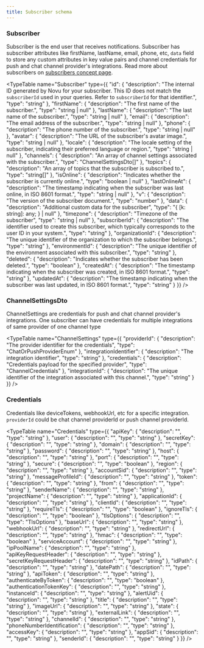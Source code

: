 ```yaml
---
title: Subscriber schema
---
```


### Subscriber
Subscriber is the end user that receives notifications. Subscriber has subscriber attributes like firstName, lastName, email, phone, etc, `data` field to store any custom attributes in key value pairs and channel credentials for push and chat channel provider's integrations. Read more about subscribers on [subscribers concept page](/platform/concepts/subscribers).

<TypeTable name="Subscriber" type={{
  "id": {
    "description": "The internal ID generated by Novu for your subscriber. This ID does not match the `subscriberId` used in your queries. Refer to `subscriberId` for that identifier.",
    "type": "string"
  },
  "firstName": {
    "description": "The first name of the subscriber.",
    "type": "string | null"
  },
  "lastName": {
    "description": "The last name of the subscriber.",
    "type": "string | null"
  },
  "email": {
    "description": "The email address of the subscriber.",
    "type": "string | null"
  },
  "phone": {
    "description": "The phone number of the subscriber.",
    "type": "string | null"
  },
  "avatar": {
    "description": "The URL of the subscriber's avatar image.",
    "type": "string | null"
  },
  "locale": {
    "description": "The locale setting of the subscriber, indicating their preferred language or region.",
    "type": "string | null"
  },
  "channels": {
    "description": "An array of channel settings associated with the subscriber.",
    "type": "ChannelSettingsDto[]"
  },
  "topics": {
    "description": "An array of topics that the subscriber is subscribed to.",
    "type": "string[]"
  },
  "isOnline": {
    "description": "Indicates whether the subscriber is currently online.",
    "type": "boolean | null"
  },
  "lastOnlineAt": {
    "description": "The timestamp indicating when the subscriber was last online, in ISO 8601 format.",
    "type": "string | null"
  },
  "v": {
    "description": "The version of the subscriber document.",
    "type": "number"
  },
  "data": {
    "description": "Additional custom data for the subscriber",
    "type": "{ [k: string]: any; } | null"
  },
  "timezone": {
    "description": "Timezone of the subscriber",
    "type": "string | null"
  },
  "subscriberId": {
    "description": "The identifier used to create this subscriber, which typically corresponds to the user ID in your system.",
    "type": "string"
  },
  "organizationId": {
    "description": "The unique identifier of the organization to which the subscriber belongs.",
    "type": "string"
  },
  "environmentId": {
    "description": "The unique identifier of the environment associated with this subscriber.",
    "type": "string"
  },
  "deleted": {
    "description": "Indicates whether the subscriber has been deleted.",
    "type": "boolean"
  },
  "createdAt": {
    "description": "The timestamp indicating when the subscriber was created, in ISO 8601 format.",
    "type": "string"
  },
  "updatedAt": {
    "description": "The timestamp indicating when the subscriber was last updated, in ISO 8601 format.",
    "type": "string"
  }
}} />

### ChannelSettingsDto
ChannelSettings are credentials for push and chat channel provider's integrations. One subscriber can have credentials for multiple integrations of same provider of one channel type

<TypeTable name="ChannelSettings" type={{
  "providerId": {
    "description": "The provider identifier for the credentials",
    "type": "ChatOrPushProviderEnum"
  },
  "integrationIdentifier": {
    "description": "The integration identifier",
    "type": "string"
  },
  "credentials": {
    "description": "Credentials payload for the specified provider",
    "type": "ChannelCredentials"
  },
  "integrationId": {
    "description": "The unique identifier of the integration associated with this channel.",
    "type": "string"
  }
}} />

### Credentials
Credentials like deviceTokens, webhookUrl, etc for a specific integration. `providerId` could be chat channel providerId or push channel providerId.

<TypeTable name="Credentials" type={{
  "apiKey": {
    "description": "",
    "type": "string"
  },
  "user": {
    "description": "",
    "type": "string"
  },
  "secretKey": {
    "description": "",
    "type": "string"
  },
  "domain": {
    "description": "",
    "type": "string"
  },
  "password": {
    "description": "",
    "type": "string"
  },
  "host": {
    "description": "",
    "type": "string"
  },
  "port": {
    "description": "",
    "type": "string"
  },
  "secure": {
    "description": "",
    "type": "boolean"
  },
  "region": {
    "description": "",
    "type": "string"
  },
  "accountSid": {
    "description": "",
    "type": "string"
  },
  "messageProfileId": {
    "description": "",
    "type": "string"
  },
  "token": {
    "description": "",
    "type": "string"
  },
  "from": {
    "description": "",
    "type": "string"
  },
  "senderName": {
    "description": "",
    "type": "string"
  },
  "projectName": {
    "description": "",
    "type": "string"
  },
  "applicationId": {
    "description": "",
    "type": "string"
  },
  "clientId": {
    "description": "",
    "type": "string"
  },
  "requireTls": {
    "description": "",
    "type": "boolean"
  },
  "ignoreTls": {
    "description": "",
    "type": "boolean"
  },
  "tlsOptions": {
    "description": "",
    "type": "TlsOptions"
  },
  "baseUrl": {
    "description": "",
    "type": "string"
  },
  "webhookUrl": {
    "description": "",
    "type": "string"
  },
  "redirectUrl": {
    "description": "",
    "type": "string"
  },
  "hmac": {
    "description": "",
    "type": "boolean"
  },
  "serviceAccount": {
    "description": "",
    "type": "string"
  },
  "ipPoolName": {
    "description": "",
    "type": "string"
  },
  "apiKeyRequestHeader": {
    "description": "",
    "type": "string"
  },
  "secretKeyRequestHeader": {
    "description": "",
    "type": "string"
  },
  "idPath": {
    "description": "",
    "type": "string"
  },
  "datePath": {
    "description": "",
    "type": "string"
  },
  "apiToken": {
    "description": "",
    "type": "string"
  },
  "authenticateByToken": {
    "description": "",
    "type": "boolean"
  },
  "authenticationTokenKey": {
    "description": "",
    "type": "string"
  },
  "instanceId": {
    "description": "",
    "type": "string"
  },
  "alertUid": {
    "description": "",
    "type": "string"
  },
  "title": {
    "description": "",
    "type": "string"
  },
  "imageUrl": {
    "description": "",
    "type": "string"
  },
  "state": {
    "description": "",
    "type": "string"
  },
  "externalLink": {
    "description": "",
    "type": "string"
  },
  "channelId": {
    "description": "",
    "type": "string"
  },
  "phoneNumberIdentification": {
    "description": "",
    "type": "string"
  },
  "accessKey": {
    "description": "",
    "type": "string"
  },
  "appSid": {
    "description": "",
    "type": "string"
  },
  "senderId": {
    "description": "",
    "type": "string"
  }
}} />
